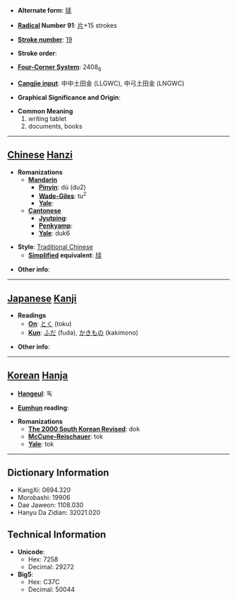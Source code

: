 * '''Alternate form''': [[牍]]

* '''[[Wiktionary:Chinese radical index| Radical]] Number 91''': [[Wiktionary:Chinese radical index 片|片]]+15 strokes

* '''[[Wiktionary:Chinese total strokes index|Stroke number]]''': [[Wiktionary:Chinese total strokes index 19|19]]

* '''Stroke order''': 

* '''[[Wiktionary:Chinese four corner index|Four-Corner System]]''': 2408<sub>6</sub>

* '''[[Wiktionary:Chinese Cangjie index|Cangjie input]]''': 中中土田金 (LLGWC), 中弓土田金 (LNGWC)

* '''Graphical Significance and Origin''': 

* '''Common Meaning'''
*#writing tablet
*# documents, books


----

== [[Chinese]] [[Hanzi]] ==

* '''Romanizations'''
** '''[[Mandarin]]'''
*** '''[[Pinyin]]''': dú (du2)
*** '''[[Wade-Giles]]''': tu<sup>2</sup>
*** '''[[Yale]]''': 
** '''[[Cantonese]]'''
*** '''[[Jyutping]]''':
*** '''[[Penkyamp]]''': 
*** '''[[Yale]]''': duk6

* '''Style''': [[Traditional Chinese]] 
** '''[[Simplified Chinese|Simplified]] equivalent''': [[牍]]

* '''Other info''': 

----

== [[Japanese]] [[Kanji]] ==

* '''Readings'''
** '''[[On]]''': [[とく]] (toku)
** '''[[Kun]]''': [[ふだ]] (fuda), [[かきもの]] (kakimono)

* '''Other info''':  

----

== [[Korean]] [[Hanja]] ==

* '''[[Hangeul]]''': 독

* '''[[Eumhun]] reading''': 

* '''Romanizations'''
** '''[[The 2000 South Korean Revised Romanization|The 2000 South Korean Revised]]''': dok
** '''[[McCune-Reischauer]]''': tok
** '''[[Yale]]''': tok

----

== Dictionary Information ==

* KangXi: 0694.320
* Morobashi: 19906
* Dae Jaweon: 1108.030
* Hanyu Da Zidian: 32021.020

== Technical Information ==

* '''Unicode''':
** Hex: 7258
** Decimal: 29272
* '''Big5''':
** Hex: C37C
** Decimal: 50044